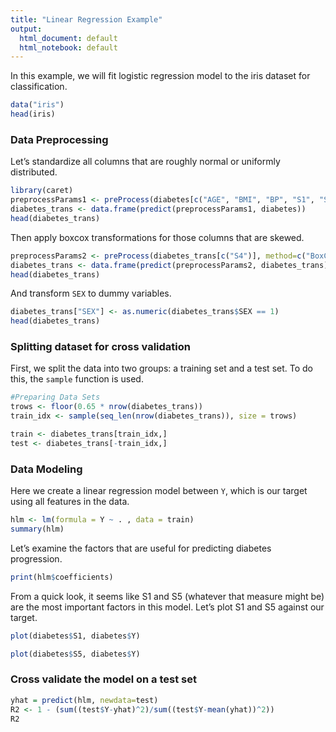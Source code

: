 ```yaml
---
title: "Linear Regression Example"
output:
  html_document: default
  html_notebook: default
---
```


In this example, we will fit logistic regression model to the iris dataset for classification.

```r
data("iris")
head(iris)
```

### Data Preprocessing

Let's standardize all columns that are roughly normal or uniformly distributed.

```r
library(caret)
preprocessParams1 <- preProcess(diabetes[c("AGE", "BMI", "BP", "S1", "S2", "S3", "S5", "S6", "Y")], method=c("center", "scale"))
diabetes_trans <- data.frame(predict(preprocessParams1, diabetes))
head(diabetes_trans)
```

Then apply boxcox transformations for those columns that are skewed.

```r
preprocessParams2 <- preProcess(diabetes_trans[c("S4")], method=c("BoxCox"))
diabetes_trans <- data.frame(predict(preprocessParams2, diabetes_trans))
head(diabetes_trans)
```

And transform `SEX` to dummy variables.

```r
diabetes_trans["SEX"] <- as.numeric(diabetes_trans$SEX == 1)
head(diabetes_trans)
```


### Splitting dataset for cross validation

First, we split the data into two groups: a training set and a test set. To do this, the `sample` function is used.

```r
#Preparing Data Sets
trows <- floor(0.65 * nrow(diabetes_trans))
train_idx <- sample(seq_len(nrow(diabetes_trans)), size = trows)

train <- diabetes_trans[train_idx,]
test <- diabetes_trans[-train_idx,]
```

### Data Modeling

Here we create a linear regression model between `Y`, which is our target using all features in the data.


```r
hlm <- lm(formula = Y ~ . , data = train)
summary(hlm)
```


Let's examine the factors that are useful for predicting diabetes progression.

```r
print(hlm$coefficients)
```

From a quick look, it seems like S1 and S5 (whatever that measure might be) are the most important factors in this model. Let's plot S1 and S5 against our target.

```r
plot(diabetes$S1, diabetes$Y)
```

```r
plot(diabetes$S5, diabetes$Y)
```

### Cross validate the model on a test set

```r
yhat = predict(hlm, newdata=test)
R2 <- 1 - (sum((test$Y-yhat)^2)/sum((test$Y-mean(yhat))^2))
R2
```



